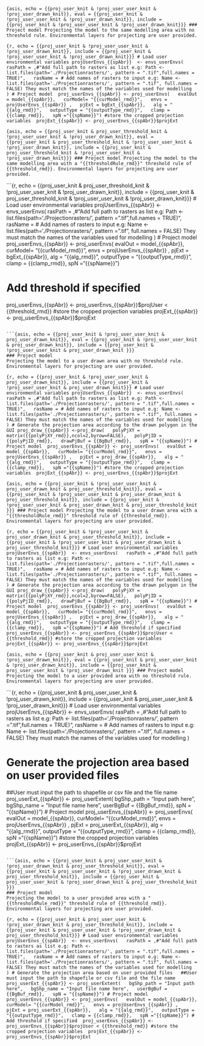 ```{asis, echo = {{proj_user_knit & !proj_user_user_knit & !proj_user_drawn_knit}}, eval = {{proj_user_knit & !proj_user_user_knit & !proj_user_drawn_knit}}, include = {{proj_user_knit & !proj_user_user_knit & !proj_user_drawn_knit}}}
### Project model
Projecting the model to the same modelling area with no threshold rule. Environmental layers for projecting are user provided.
```

```{r, echo = {{proj_user_knit & !proj_user_user_knit & !proj_user_drawn_knit}}, include = {{proj_user_knit & !proj_user_user_knit & !proj_user_drawn_knit}}}
# Load user environmental variables
projUserEnvs_{{spAbr}}  <- envs_userEnvs(
  rasPath = ,#"Add full path to rasters as list e.g: Path <- list.files(path='./Projectionrasters/', pattern = ".tif",full.names = TRUE)",
  rasName = # Add names of rasters to input e.g: Name <- list.files(path='./Projectionrasters/', pattern = ".tif", full.names = FALSE) They must match the names of the variables used for modelling
    )
# Project model 
proj_userEnvs_{{spAbr}} <- proj_userEnvs(
  evalOut = model_{{spAbr}},
  curModel= "{{curModel_rmd}}",
  envs = projUserEnvs_{{spAbr}} ,
  pjExt = bgExt_{{spAbr}},
  alg = "{{alg_rmd}}",
  outputType = "{{outputType_rmd}}",
  clamp = {{clamp_rmd}},
  spN ="{{spName}}")
#store the cropped projection variables
 projExt_{{spAbr}} <- proj_userEnvs_{{spAbr}}$projExt
```

```{asis, echo = {{proj_user_knit & proj_user_threshold_knit & !proj_user_user_knit & !proj_user_drawn_knit}}, eval = {{proj_user_knit & proj_user_threshold_knit & !proj_user_user_knit & !proj_user_drawn_knit}}, include = {{proj_user_knit & proj_user_threshold_knit & !proj_user_user_knit & !proj_user_drawn_knit}}}
### Project model
Projecting the model to the same modelling area with a "{{thresholdRule_rmd}}" threshold rule of {{threshold_rmd}}. Environmental layers for projecting are user provided.
```

```{r, echo = {{proj_user_knit & proj_user_threshold_knit & !proj_user_user_knit & !proj_user_drawn_knit}}, include = {{proj_user_knit & proj_user_threshold_knit & !proj_user_user_knit & !proj_user_drawn_knit}}}
# Load user environmental variables
projUserEnvs_{{spAbr}}  <- envs_userEnvs(
  rasPath = ,#"Add full path to rasters as list e.g: Path <- list.files(path='./Projectionrasters/', pattern = ".tif",full.names = TRUE)",
  rasName = # Add names of rasters to input e.g: Name <- list.files(path='./Projectionrasters/', pattern = ".tif", full.names = FALSE) They must match the names of the variables used for modelling
    )
# Project model 
proj_userEnvs_{{spAbr}} <- proj_userEnvs(
  evalOut = model_{{spAbr}},
  curModel= "{{curModel_rmd}}",
  envs = projUserEnvs_{{spAbr}} ,
  pjExt = bgExt_{{spAbr}},
  alg = "{{alg_rmd}}",
  outputType = "{{outputType_rmd}}",
  clamp = {{clamp_rmd}},
  spN ="{{spName}}")

# Add threshold if specified 
proj_userEnvs_{{spAbr}} <- proj_userEnvs_{{spAbr}}$projUser < {{threshold_rmd}}
#store the cropped projection variables
 projExt_{{spAbr}} <- proj_userEnvs_{{spAbr}}$projExt
```

```{asis, echo = {{proj_user_knit & !proj_user_user_knit & proj_user_drawn_knit}}, eval = {{proj_user_knit & !proj_user_user_knit & proj_user_drawn_knit}}, include = {{proj_user_knit & !proj_user_user_knit & proj_user_drawn_knit }}}
### Project model
Projecting the model to a user drawn area with no threshold rule. Environmental layers for projecting are user provided.
```

```{r, echo = {{proj_user_knit & !proj_user_user_knit & proj_user_drawn_knit}}, include = {{proj_user_knit & !proj_user_user_knit & proj_user_drawn_knit}}}
# Load user environmental variables
projUserEnvs_{{spAbr}}  <- envs_userEnvs(
  rasPath = ,#"Add full path to rasters as list e.g: Path <- list.files(path='./Projectionrasters/', pattern = ".tif",full.names = TRUE)",
  rasName = # Add names of rasters to input e.g: Name <- list.files(path='./Projectionrasters/', pattern = ".tif", full.names = FALSE) They must match the names of the variables used for modelling
    )
# Generate the projection area according to the drawn polygon in the GUI
proj_draw_{{spAbr}} <-proj_draw(
  polyPjXY = matrix({{polyPjXY_rmd}},ncol=2,byrow=FALSE),
  polyPjID = {{polyPjID_rmd}},
  drawPjBuf = {{BgBuf_rmd}},
  spN = "{{spName}}")
# Project model 
proj_userEnvs_{{spAbr}} <- proj_userEnvs(
  evalOut = model_{{spAbr}},
  curModel= "{{curModel_rmd}}",
  envs = projUserEnvs_{{spAbr}} ,
  pjExt = proj_draw_{{spAbr}},
  alg = "{{alg_rmd}}",
  outputType = "{{outputType_rmd}}",
  clamp = {{clamp_rmd}},
  spN ="{{spName}}")
#store the cropped projection variables
 projExt_{{spAbr}} <- proj_userEnvs_{{spAbr}}$projExt
```

```{asis, echo = {{proj_user_knit & !proj_user_user_knit & proj_user_drawn_knit & proj_user_threshold_knit}}, eval = {{proj_user_knit & !proj_user_user_knit & proj_user_drawn_knit & proj_user_threshold_knit}}, include = {{proj_user_knit & !proj_user_user_knit & proj_user_drawn_knit & proj_user_threshold_knit }}}
### Project model
Projecting the model to a user drawn area with a "{{thresholdRule_rmd}}" threshold rule of {{threshold_rmd}}. Environmental layers for projecting are user provided.
```

```{r, echo = {{proj_user_knit & !proj_user_user_knit & proj_user_drawn_knit & proj_user_threshold_knit}}, include = {{proj_user_knit & !proj_user_user_knit & proj_user_drawn_knit & proj_user_threshold_knit}}}
# Load user environmental variables
projUserEnvs_{{spAbr}}  <- envs_userEnvs(
  rasPath = ,#"Add full path to rasters as list e.g: Path <- list.files(path='./Projectionrasters/', pattern = ".tif",full.names = TRUE)",
  rasName = # Add names of rasters to input e.g: Name <- list.files(path='./Projectionrasters/', pattern = ".tif", full.names = FALSE) They must match the names of the variables used for modelling
    )
# Generate the projection area according to the drawn polygon in the GUI
proj_draw_{{spAbr}} <-proj_draw(
  polyPjXY = matrix({{polyPjXY_rmd}},ncol=2,byrow=FALSE),
  polyPjID = {{polyPjID_rmd}},
  drawPjBuf = {{BgBuf_rmd}},
  spN = "{{spName}}")
# Project model 
proj_userEnvs_{{spAbr}} <- proj_userEnvs(
  evalOut = model_{{spAbr}},
  curModel= "{{curModel_rmd}}",
  envs = projUserEnvs_{{spAbr}} ,
  pjExt = proj_draw_{{spAbr}},
  alg = "{{alg_rmd}}",
  outputType = "{{outputType_rmd}}",
  clamp = {{clamp_rmd}},
  spN ="{{spName}}")
# Add threshold if specified 
proj_userEnvs_{{spAbr}} <- proj_userEnvs_{{spAbr}}$projUser < {{threshold_rmd}}
#store the cropped projection variables
 projExt_{{spAbr}} <- proj_userEnvs_{{spAbr}}$projExt
```

```{asis, echo = {{proj_user_knit & proj_user_user_knit & !proj_user_drawn_knit}}, eval = {{proj_user_knit & proj_user_user_knit & !proj_user_drawn_knit}}, include = {{proj_user_knit & proj_user_user_knit & !proj_user_drawn_knit }}}
### Project model
Projecting the model to a user provided area with no threshold rule. Environmental layers for projecting are user provided.
```

```{r, echo = {{proj_user_knit & proj_user_user_knit & !proj_user_drawn_knit}}, include = {{proj_user_knit & proj_user_user_knit & !proj_user_drawn_knit}}}
# Load user environmental variables
projUserEnvs_{{spAbr}}  <- envs_userEnvs(
  rasPath = ,#"Add full path to rasters as list e.g: Path <- list.files(path='./Projectionrasters/', pattern = ".tif",full.names = TRUE)",
  rasName = # Add names of rasters to input e.g: Name <- list.files(path='./Projectionrasters/', pattern = ".tif", full.names = FALSE) They must match the names of the variables used for modelling
    )

# Generate the projection area based on user provided files
  ##User must input the path to shapefile or csv file and the file name 
proj_userExt_{{spAbr}} <- proj_userExtent(
  bgShp_path = "Input path here",
  bgShp_name = "Input file name here",
  userBgBuf = {{BgBuf_rmd}},
  spN = "{{spName}}")
# Project model 
proj_userEnvs_{{spAbr}} <- proj_userEnvs(
  evalOut = model_{{spAbr}},
  curModel= "{{curModel_rmd}}",
  envs = projUserEnvs_{{spAbr}} ,
  pjExt = proj_userExt_{{spAbr}},
  alg = "{{alg_rmd}}",
  outputType = "{{outputType_rmd}}",
  clamp = {{clamp_rmd}},
  spN ="{{spName}}")
#store the cropped projection variables
 projExt_{{spAbr}} <- proj_userEnvs_{{spAbr}}$projExt
```

```{asis, echo = {{proj_user_knit & proj_user_user_knit & !proj_user_drawn_knit & proj_user_threshold_knit}}, eval = {{proj_user_knit & proj_user_user_knit & !proj_user_drawn_knit & proj_user_threshold_knit}}, include = {{proj_user_knit & proj_user_user_knit & !proj_user_drawn_knit & proj_user_threshold_knit }}}
### Project model
Projecting the model to a user provided area with a "{{thresholdRule_rmd}}" threshold rule of {{threshold_rmd}}. Environmental layers for projecting are user provided.
```

```{r, echo = {{proj_user_knit & proj_user_user_knit & !proj_user_drawn_knit & proj_user_threshold_knit}}, include = {{proj_user_knit & proj_user_user_knit & !proj_user_drawn_knit & proj_user_threshold_knit}}}
# Load user environmental variables
projUserEnvs_{{spAbr}}  <- envs_userEnvs(
  rasPath = ,#"Add full path to rasters as list e.g: Path <- list.files(path='./Projectionrasters/', pattern = ".tif",full.names = TRUE)",
  rasName = # Add names of rasters to input e.g: Name <- list.files(path='./Projectionrasters/', pattern = ".tif", full.names = FALSE) They must match the names of the variables used for modelling
    )
# Generate the projection area based on user provided files
  ##User must input the path to shapefile or csv file and the file name 
proj_userExt_{{spAbr}} <- proj_userExtent(
  bgShp_path = "Input path here",
  bgShp_name = "Input file name here",
  userBgBuf = {{BgBuf_rmd}},
  spN = "{{spName}}")
# Project model 
proj_userEnvs_{{spAbr}} <- proj_userEnvs(
  evalOut = model_{{spAbr}},
  curModel= "{{curModel_rmd}}",
  envs = projUserEnvs_{{spAbr}} ,
  pjExt = proj_userExt_{{spAbr}},
  alg = "{{alg_rmd}}",
  outputType = "{{outputType_rmd}}",
  clamp = {{clamp_rmd}},
  spN ="{{spName}}")
# Add threshold if specified 
proj_userEnvs_{{spAbr}} <- proj_userEnvs_{{spAbr}}$projUser < {{threshold_rmd}}
#store the cropped projection variables
 projExt_{{spAbr}} <- proj_userEnvs_{{spAbr}}$projExt
```

